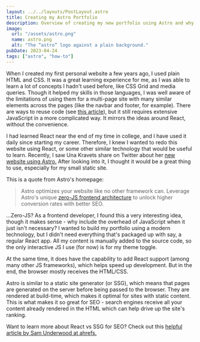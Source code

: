 ```yaml
---
layout: ../../layouts/PostLayout.astro
title: Creating my Astro Portfolio
description: Overview of creating my new portfolio using Astro and why I chose it
image: 
  url: "/assets/astro.png"
  name: astro.png
  alt: "The “astro” logo against a plain background."
pubDate: 2023-04-24
tags: ["astro", "how-to"]
---
```


When I created my first personal website a few years ago, I used plain HTML and CSS. It was a great learning experience for me, as I was able to learn a lot of concepts I hadn't used before, like CSS Grid and media queries. Though it helped my skills in those languages, I was well aware of the limitations of using them for a multi-page site with many similar elements across the pages (like the navbar and footer, for example). There are ways to reuse code 
(see [this article](https://www.freecodecamp.org/news/reusable-html-components-how-to-reuse-a-header-and-footer-on-a-website/)), but it still requires extensive JavaScript in a more complicated way.
It mirrors the ideas around React, without the convenience.

I had learned React near the end of my time in college, and I have used it daily since starting my career. Therefore, I knew I wanted to redo this website using React, or some other similar technology that would be useful to learn. 
Recently, I saw Una Kravets share on Twitter about her [new website using Astro.](www.una.im) After looking into it, I thought it would be a great thing to use, especially for my small static site.

This is a quote from Astro's homepage:

> Astro optimizes your website like no other framework can. Leverage Astro's unique [zero-JS frontend architecture](https://docs.astro.build/en/concepts/islands/) to unlock higher conversion rates with better SEO.

...Zero-JS? As a frontend developer, I found this a very interesting idea, though it makes sense - why include the overhead of JavaScript when it just isn't necessary? I wanted to build my portfolio using a modern technology, but I didn't need everything that's packaged up with say, a regular React app. All my content is manually added to the source code, so the only interactive JS I use (for now) is for my theme toggle.

At the same time, it does have the capability to add React support (among many other JS frameworks), which helps speed up development. But in the end, the browser mostly receives the HTML/CSS.

Astro is similar to a static site generator (or SSG), which means that pages are generated on the server before being passed to the browser. They are rendered at build-time, which makes it optimal for sites with static content. This is what makes it so great for SEO - search engines receive all your content already rendered in the HTML which can help drive up the site's ranking. 

Want to learn more about React vs SSG for SEO? Check out this [helpful article by Sam Underwood at ahrefs.](https://ahrefs.com/blog/react-seo/)